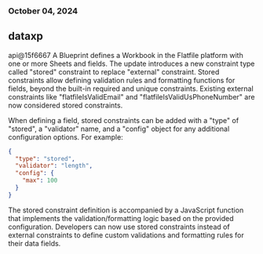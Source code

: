 ### October 04, 2024
## dataxp

api@15f6667
A Blueprint defines a Workbook in the Flatfile platform with one or more Sheets and fields. The update introduces a new constraint type called "stored" constraint to replace "external" constraint. Stored constraints allow defining validation rules and formatting functions for fields, beyond the built-in required and unique constraints. Existing external constraints like "flatfileIsValidEmail" and "flatfileIsValidUsPhoneNumber" are now considered stored constraints.

When defining a field, stored constraints can be added with a "type" of "stored", a "validator" name, and a "config" object for any additional configuration options. For example:

```json
{
  "type": "stored",
  "validator": "length",
  "config": {
    "max": 100
  }
}
```

The stored constraint definition is accompanied by a JavaScript function that implements the validation/formatting logic based on the provided configuration. Developers can now use stored constraints instead of external constraints to define custom validations and formatting rules for their data fields.